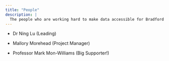 ```yaml
---
title: "People"
description: |
  The people who are working hard to make data accessible for Bradford
---
```


- Dr Ning Lu (Leading)

- Mallory Morehead (Project Manager)

- Professor Mark Mon-Williams (Big Supporter!)
